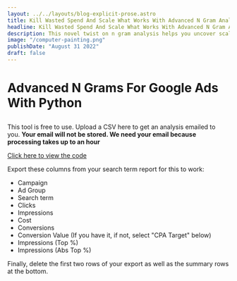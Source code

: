 ```yaml
---
layout: ../../layouts/blog-explicit-prose.astro
title: Kill Wasted Spend And Scale What Works With Advanced N Gram Analysis
headline: Kill Wasted Spend And Scale What Works With Advanced N Gram Analysis
description: This novel twist on n gram analysis helps you uncover scale in your account
image: "/computer-painting.png"
publishDate: "August 31 2022"
draft: false
---
```



<div class="prose prose-xl mx-auto my-12">

# Advanced N Grams For Google Ads With Python

</div>

##

<div class="prose prose-xl mx-auto my-12">

This tool is free to use. Upload a CSV here to get an analysis emailed to you. **Your email will not be stored. We need your email because processing takes up to an hour**

[Click here to view the code](code)

Export these columns from your search term report for this to work:

- Campaign
- Ad Group
- Search term
- Clicks
- Impressions
- Cost
- Conversions
- Conversion Value (If you have it, if not, select "CPA Target" below)
- Impressions (Top %)
- Impressions (Abs Top %)

Finally, delete the first two rows of your export as well as the summary rows at the bottom.

</div>

<Ngram client:idle />
